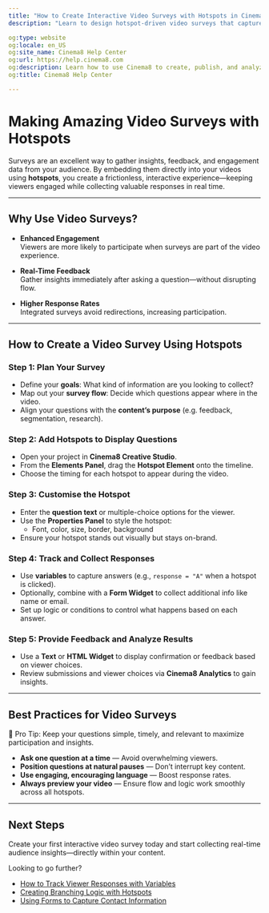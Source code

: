 ---
title: "How to Create Interactive Video Surveys with Hotspots in Cinema8"
description: "Learn to design hotspot-driven video surveys that capture responses directly in your videos and deliver feedback instantly. Visit Cinema8."

og:type: website
og:locale: en_US
og:site_name: Cinema8 Help Center
og:url: https://help.cinema8.com
og:description: Learn how to use Cinema8 to create, publish, and analyze interactive videos.
og:title: Cinema8 Help Center

---


# Making Amazing Video Surveys with Hotspots

Surveys are an excellent way to gather insights, feedback, and engagement data from your audience. By embedding them directly into your videos using **hotspots**, you create a frictionless, interactive experience—keeping viewers engaged while collecting valuable responses in real time.

---

## Why Use Video Surveys?

- **Enhanced Engagement**  
  Viewers are more likely to participate when surveys are part of the video experience.

- **Real-Time Feedback**  
  Gather insights immediately after asking a question—without disrupting flow.

- **Higher Response Rates**  
  Integrated surveys avoid redirections, increasing participation.

---

## How to Create a Video Survey Using Hotspots

<Steps>

### Step 1: Plan Your Survey

- Define your **goals**: What kind of information are you looking to collect?
- Map out your **survey flow**: Decide which questions appear where in the video.
- Align your questions with the **content’s purpose** (e.g. feedback, segmentation, research).

### Step 2: Add Hotspots to Display Questions

- Open your project in **Cinema8 Creative Studio**.
- From the **Elements Panel**, drag the **Hotspot Element** onto the timeline.
- Choose the timing for each hotspot to appear during the video.

### Step 3: Customise the Hotspot

- Enter the **question text** or multiple-choice options for the viewer.
- Use the **Properties Panel** to style the hotspot:
  - Font, color, size, border, background
- Ensure your hotspot stands out visually but stays on-brand.

### Step 4: Track and Collect Responses

- Use **variables** to capture answers (e.g., `response = "A"` when a hotspot is clicked).
- Optionally, combine with a **Form Widget** to collect additional info like name or email.
- Set up logic or conditions to control what happens based on each answer.

### Step 5: Provide Feedback and Analyze Results

- Use a **Text** or **HTML Widget** to display confirmation or feedback based on viewer choices.
- Review submissions and viewer choices via **Cinema8 Analytics** to gain insights.

</Steps>

---

## Best Practices for Video Surveys

<Callout type="info">
🧠 Pro Tip: Keep your questions simple, timely, and relevant to maximize participation and insights.
</Callout>

- **Ask one question at a time** — Avoid overwhelming viewers.
- **Position questions at natural pauses** — Don’t interrupt key content.
- **Use engaging, encouraging language** — Boost response rates.
- **Always preview your video** — Ensure flow and logic work smoothly across all hotspots.

---

## Next Steps

Create your first interactive video survey today and start collecting real-time audience insights—directly within your content.

Looking to go further?

- [How to Track Viewer Responses with Variables](#)
- [Creating Branching Logic with Hotspots](#)
- [Using Forms to Capture Contact Information](#)
